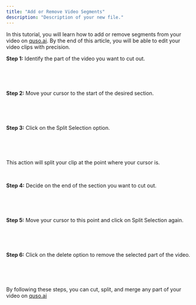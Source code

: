 ```yaml
---
title: "Add or Remove Video Segments"
description: "Description of your new file."
---
```


In this tutorial, you will learn how to add or remove segments from your video on [quso.ai](http://quso.ai). By the end of this article, you will be able to edit your video clips with precision.

**Step 1:** Identify the part of the video you want to cut out.

 

 

**Step 2:** Move your cursor to the start of the desired section.

 

 

**Step 3:** Click on the Split Selection option.

 

 

This action will split your clip at the point where your cursor is.

 

**Step 4:** Decide on the end of the section you want to cut out.

 

 

**Step 5:** Move your cursor to this point and click on Split Selection again.

 

 

**Step 6:** Click on the delete option to remove the selected part of the video.

 

 

By following these steps, you can cut, split, and merge any part of your video on [quso.ai](http://quso.ai)